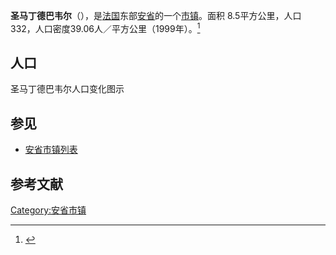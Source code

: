 {{Infobox French commune
|name                    = 圣马丁德巴韦尔
|native name             = Saint-Martin-de-Bavel
|image flag              = 
|image flag size         = 
|flag legend             = 
|image coat of arms      = 
|image coat of arms size = 
|coat of arms legend     = 
|city motto              = 
|image                   = 
|caption                 = 
|map                     = 
|adjustable map          = 
|time zone               = 
|longitude              = 
|latitude               =  
|arrondissement         =  
|canton                 =  
|subdivisions entry      = 
|subdivisions            = 
|intercommunality        = 
|mayor                   = 
|term                    = 
|elevation m             = 
|area km2                = 8.5
|population             = 332
|population date         = 1999
|INSEE                  = 01372
|postal code             = 01510
|website                 = 
}}
{{French Commune Map|01372}}
'''圣马丁德巴韦尔'''（{{lang-fr|Saint-Martin-de-Bavel}}），是[[法国|法国]]东部[[安省_(法國)|安省]]的一个[[市镇_(法国)|市镇]]。面积 8.5平方公里，人口332，人口密度39.06人／平方公里（1999年）。<ref name="Statmallen Areal i Frankrikes kommuner">{{cite web|url=http://www.insee.fr/fr/ppp/bases-de-donnees/recensement/populations-legales/france-departements.asp?annee=2009#departements|title=Insee, Populations légales 2009 pour les départements et les collectivités d'outre-mer France métropolitaine et DOM|accessdate=2012-01-30|archive-date=2012-01-08|archive-url=https://web.archive.org/web/20120108000120/http://www.insee.fr/fr/ppp/bases-de-donnees/recensement/populations-legales/france-departements.asp?annee=2009#departements|dead-url=no}}</ref>

== 人口 ==
圣马丁德巴韦尔人口变化图示
{{French Commune Population|01372}}

==参见==
*[[安省市镇列表|安省市镇列表]]

== 参考文献 ==
{{reflist}}

{{安省市鎮}}

[[Category:安省市镇|Category:安省市镇]]